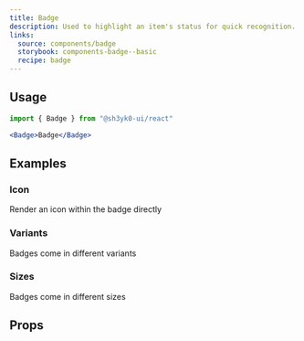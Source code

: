 ```yaml
---
title: Badge
description: Used to highlight an item's status for quick recognition.
links:
  source: components/badge
  storybook: components-badge--basic
  recipe: badge
---
```


<ExampleTabs name="badge-basic" />

## Usage

```jsx
import { Badge } from "@sh3yk0-ui/react"
```

```jsx
<Badge>Badge</Badge>
```

## Examples

### Icon

Render an icon within the badge directly

<ExampleTabs name="badge-with-icon" />

### Variants

Badges come in different variants

<ExampleTabs name="badge-with-variants" />

### Sizes

Badges come in different sizes

<ExampleTabs name="badge-with-sizes" />

## Props

<PropTable component="Badge" part="Badge" />

